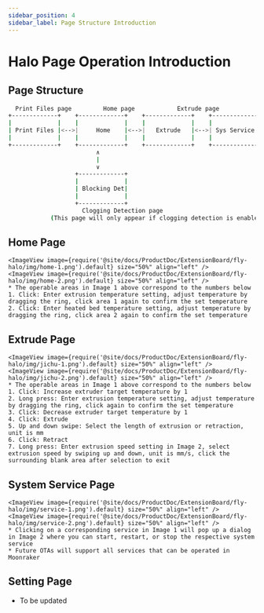 ```yaml
---
sidebar_position: 4
sidebar_label: Page Structure Introduction
---
```





# Halo Page Operation Introduction

## Page Structure

```bash
  Print Files page         Home page            Extrude page           System Service page          Setting page               Device Information page
+-------------+    +-------------+    +-------------+    +-------------+    +-------------+    +-------------+
|             |    |             |    |             |    |             |    |             |    |             |
| Print Files |<-->|     Home    |<-->|   Extrude   |<-->| Sys Service |<-->|   Setting   |<-->|  Dev Info   |
|             |    |             |    |             |    |             |    |             |    |             |
+-------------+    +-------------+    +-------------+    +-------------+    +-------------+    +-------------+
                         ∧
                         |
                         ∨
                   +-------------+
                   |             |
                   | Blocking Det|
                   |             |
                   +-------------+
                     Clogging Detection page
            (This page will only appear if clogging detection is enabled in settings)
```

## Home Page

    <ImageView image={require('@site/docs/ProductDoc/ExtensionBoard/fly-halo/img/home-1.png').default} size="50%" align="left" />
    <ImageView image={require('@site/docs/ProductDoc/ExtensionBoard/fly-halo/img/home-2.png').default} size="50%" align="left" />
    * The operable areas in Image 1 above correspond to the numbers below
    1. Click: Enter extrusion temperature setting, adjust temperature by dragging the ring, click area 1 again to confirm the set temperature
    2. Click: Enter heated bed temperature setting, adjust temperature by dragging the ring, click area 2 again to confirm the set temperature

## Extrude Page

    <ImageView image={require('@site/docs/ProductDoc/ExtensionBoard/fly-halo/img/jichu-1.png').default} size="50%" align="left" />
    <ImageView image={require('@site/docs/ProductDoc/ExtensionBoard/fly-halo/img/jichu-2.png').default} size="50%" align="left" />
    * The operable areas in Image 1 above correspond to the numbers below
    1. Click: Increase extruder target temperature by 1
    2. Long press: Enter extrusion temperature setting, adjust temperature by dragging the ring, click again to confirm the set temperature
    3. Click: Decrease extruder target temperature by 1
    4. Click: Extrude
    5. Up and down swipe: Select the length of extrusion or retraction, unit is mm
    6. Click: Retract
    7. Long press: Enter extrusion speed setting in Image 2, select extrusion speed by swiping up and down, unit is mm/s, click the surrounding blank area after selection to exit

## System Service Page

    <ImageView image={require('@site/docs/ProductDoc/ExtensionBoard/fly-halo/img/service-1.png').default} size="50%" align="left" />
    <ImageView image={require('@site/docs/ProductDoc/ExtensionBoard/fly-halo/img/service-2.png').default} size="50%" align="left" />
    * Clicking on a corresponding service in Image 1 will pop up a dialog in Image 2 where you can start, restart, or stop the respective system service
    * Future OTAs will support all services that can be operated in Moonraker

## Setting Page

* To be updated